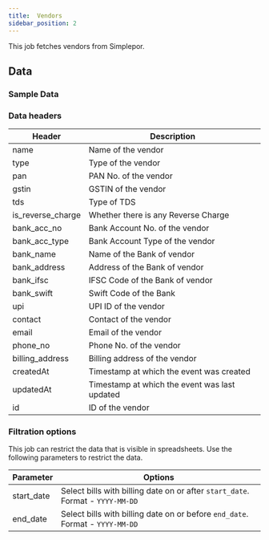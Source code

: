 ```yaml
---
title:  Vendors
sidebar_position: 2
---
```


This job fetches vendors from Simplepor. 

<AddJob
  template="gsheet_simplepor_db_vendors"
/>

## Data

### Sample Data

<Gsheet
  src="https://docs.google.com/spreadsheets/d/14xpjjn0KR9oWi4zoM7JEfvAuiwR5ybX_0dVTZxmmwRI/edit#gid=548360923"
/>


### Data headers

| Header            | Description                                               |
|-------------------|-----------------------------------------------------------|
| name              |Name of the vendor                                         |
| type              | Type of the vendor                                        |
| pan               | PAN No. of the vendor                                     |
| gstin             | GSTIN of the vendor                                       |
| tds               | Type of TDS                                               |
| is_reverse_charge | Whether there is any Reverse Charge                       |
| bank_acc_no       | Bank Account No. of the vendor                            |
| bank_acc_type     | Bank Account Type of the vendor                           |
| bank_name         | Name of the Bank of vendor                                |
| bank_address      | Address of the Bank of vendor                             |
| bank_ifsc         | IFSC Code of the Bank of vendor                           |
| bank_swift        |Swift Code of the Bank                                     |
| upi               | UPI ID of the vendor                                      |
| contact           | Contact of the vendor                                     |
| email             | Email of the vendor                                       |
| phone_no          | Phone No. of the vendor                                   |
| billing_address   | Billing address of the vendor                             |
| createdAt         | Timestamp at which the event was created                  |
| updatedAt         | Timestamp at which the event was last updated             |
| id                | ID of the vendor                                          |



### Filtration options

This job can restrict the data that is visible in spreadsheets. Use the following parameters to restrict the data.

| Parameter | Options |
|----|----|
| start_date | Select bills with billing date on or after `start_date`. Format - `YYYY-MM-DD` |
| end_date | Select bills with billing date on or before `end_date`. Format - `YYYY-MM-DD` |

<!---
## Others

### Similar jobs

Similar sort of data can be achieved by using get accounting transaction job and filtering it by invoice type. 

### Reports that use this job

Here are some of the report templates that use this job: 
-->